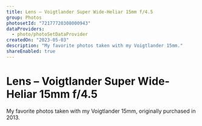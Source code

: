 ```yaml
---
title: Lens – Voigtlander Super Wide-Heliar 15mm f/4.5
group: Photos
photosetId: "72177720308000943"
dataProviders:
  - photo/photoSetDataProvider
createdOn: "2023-05-03"
description: "My favorite photos taken with my Voigtlander 15mm."
shareEnabled: true
---
```



# Lens – Voigtlander Super Wide-Heliar 15mm f/4.5

My favorite photos taken with my Voigtlander 15mm, originally purchased in 2013.

<PhotoSet />
